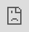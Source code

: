 ```yaml
---
title: autoSmry
description: A lightweight, modern-looking, automatic text summarizer
author: Bruce Meng
date: '2018-04-30'
slug: autosmry
categories: []
tags:
  - bot
  - nlp
  - text
---
```


<!-- Code to make iframe go fullscreen -->
<!-- https://stackoverflow.com/questions/5867985/full-screen-iframe-with-a-height-of-100 -->

<body style="margin:0px;padding:0px;overflow:hidden;margin-top: 25px">

<iframe src="https://bruce-meng.shinyapps.io/SentiBot/" frameborder="0" style="overflow:hidden;overflow-x:hidden;overflow-y:hidden;height:150%;width:150%;position:absolute;top:0px;left:0px;right:0px;bottom:0px" height="150%" width="150%">

</iframe>


</body>
